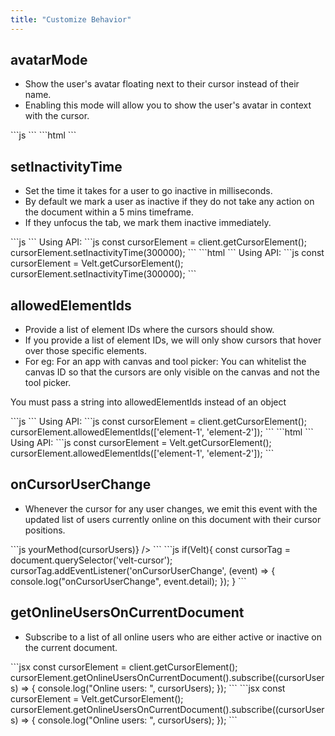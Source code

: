 ```yaml
---
title: "Customize Behavior"
---
```



## avatarMode
- Show the user's avatar floating next to their cursor instead of their name.
- Enabling this mode will allow you to show the user's avatar in context with the cursor.
<Tabs>
  <Tab title="React / Next.js">
```js
<VeltCursor avatarMode={true} />
```
</Tab>
<Tab title="Other Frameworks">
```html
<velt-cursor avatar-mode="true"></velt-cursor>
```
</Tab>
</Tabs>

## setInactivityTime
- Set the time it takes for a user to go inactive in milliseconds.
- By default we mark a user as inactive if they do not take any action on the document within a 5 mins timeframe.
- If they unfocus the tab, we mark them inactive immediately.

<Tabs>
  <Tab title="React / Next.js">
```js
<VeltCursor inactivityTime={300000} />
```
Using API:
```js
const cursorElement = client.getCursorElement();
cursorElement.setInactivityTime(300000);
```
</Tab>
<Tab title="Other Frameworks">
```html
<velt-cursor inactivity-time="300000"></velt-cursor>
```
Using API:
```js
const cursorElement = Velt.getCursorElement();
cursorElement.setInactivityTime(300000);
```
</Tab>
</Tabs>

## allowedElementIds
- Provide a list of element IDs where the cursors should show.
- If you provide a list of element IDs, we will only show cursors that hover over those specific elements.
- For eg: For an app with canvas and tool picker: You can whitelist the canvas ID so that the cursors are only visible on the canvas and not the tool picker.

<Warning>You must pass a string into allowedElementIds instead of an object</Warning>

<Tabs>
  <Tab title="React / Next.js">
```js
<VeltCursor allowedElementIds={JSON.stringify(['element-1', 'element-2'])} />
```
Using API:
```js
const cursorElement = client.getCursorElement();
cursorElement.allowedElementIds(['element-1', 'element-2']);
```
</Tab>
<Tab title="Other Frameworks">
```html
<velt-cursor allowed-element-ids='["element-1", "element-2"]'></velt-cursor>
```
Using API:
```js
const cursorElement = Velt.getCursorElement();
cursorElement.allowedElementIds(['element-1', 'element-2']);
```
</Tab>
</Tabs>

## onCursorUserChange
- Whenever the cursor for any user changes, we emit this event with the updated list of users currently online on this document with their cursor positions.

<Tabs>
  <Tab title="React / Next.js">
```js
<VeltCursor onCursorUserChange={(cursorUsers) => yourMethod(cursorUsers)} />
```
</Tab>

<Tab title="Other Frameworks">
```js
if(Velt){
  const cursorTag = document.querySelector('velt-cursor');
	cursorTag.addEventListener('onCursorUserChange', (event) => {
      console.log("onCursorUserChange", event.detail);
  });
}
```
</Tab>
</Tabs>

## getOnlineUsersOnCurrentDocument
- Subscribe to a list of all online users who are either active or inactive on the current document.

<Tabs>
  <Tab title="React / Next.js">
```jsx
const cursorElement = client.getCursorElement();
cursorElement.getOnlineUsersOnCurrentDocument().subscribe((cursorUsers) => {
  console.log("Online users: ", cursorUsers);
});
```
</Tab>
<Tab title="Other Frameworks">
```jsx
const cursorElement = Velt.getCursorElement();
cursorElement.getOnlineUsersOnCurrentDocument().subscribe((cursorUsers) => {
  console.log("Online users: ", cursorUsers);
});
```
</Tab>
</Tabs>